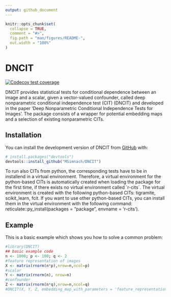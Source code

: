 ```yaml
---
output: github_document
---
```


<!-- README.md is generated from README.Rmd. Please edit that file -->

```r
knitr::opts_chunk$set(
  collapse = TRUE,
  comment = "#>",
  fig.path = "man/figures/README-",
  out.width = "100%"
)
```

# DNCIT

<!-- badges: start -->
[![Codecov test coverage](https://codecov.io/gh/MSimnach/DNCIT/branch/master/graph/badge.svg)](https://app.codecov.io/gh/MSimnach/DNCIT?branch=master)
<!-- badges: end -->

DNCIT provides statistical tests for conditional dependence between an image and a scalar, given a vector-valued confounder, called deep nonparametric conditional independence test (CIT) (DNCIT) and developed in the paper 'Deep Nonparametric Conditional Independence Tests for Images'. The package consists of a wrapper for potential embedding maps and a selection of existing nonparametric CITs. 

## Installation

You can install the development version of DNCIT from [GitHub](https://github.com/) with:

``` r
# install.packages("devtools")
devtools::install_github("MSimnach/DNCIT")
```

To run also CITs from python, the corresponding tests have to be in installend in a virtual environment. Therefore, a virtual environment for the python-based CITs is automatically created when loading the package for the first time, if there exists no virtual environment called ´r-cits´. The virtual environment is created with the following python-based CITs: tigramite, scikit_learn, fcit. If you want to use other python-based CITs, you can install them in the virtual environment with the following command: reticulate::py_install(packages = "package", envname = 'r-cits').

## Example

This is a basic example which shows you how to solve a common problem:

```r
#library(DNCIT)
## basic example code
n <- 1000; p <- 100; q <- 2
#feature representation of images
X <- matrix(rnorm(n*p),nrow=n,ncol=p)
#scalar
Y <- matrix(rnorm(n), nrow=n)
#confounder
Z <- matrix(rnorm(n*q),nrow=n,ncol=q)
#DNCIT(X, Y, Z, embedding_map_with_parameters = 'feature_representations')
```

